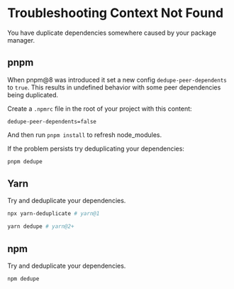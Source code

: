 # Troubleshooting Context Not Found

You have duplicate dependencies somewhere caused by your package manager.

## pnpm

When pnpm@8 was introduced it set a new config `dedupe-peer-dependents` to
`true`. This results in undefined behavior with some peer dependencies being
duplicated.

Create a `.npmrc` file in the root of your project with this content:

```
dedupe-peer-dependents=false
```

And then run `pnpm install` to refresh node_modules.

If the problem persists try deduplicating your dependencies:

```sh
pnpm dedupe
```

## Yarn

Try and deduplicate your dependencies.

```sh
npx yarn-deduplicate # yarn@1
```

```sh
yarn dedupe # yarn@2+
```

## npm

Try and deduplicate your dependencies.

```
npm dedupe
```
